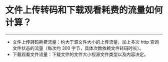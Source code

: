 # 文件上传转码和下载观看耗费的流量如何计算？

- - -

- 文件上传转码耗费流量：约大于源文件大小的上传流量，加上多次 http 查询文件状态的流量（每次约 300 字节，具体次数依赖文件转码时长）。
- 下载观看文件流量：下载文件的文件大小视源文件类型以及内容决定。
